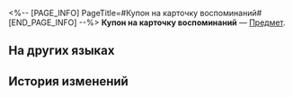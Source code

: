 <%-- [PAGE_INFO]
PageTitle=#Купон на карточку воспоминаний#
[END_PAGE_INFO] --%>
{{Предмет Инфобокс
|id          = 252131
|Изображение = Предмет Купон на карточку воспоминаний.png
|Тип         = 
|Инвентарь   = 
|Редкость    = 5
|Эффект      = 
|Описание    = Используется для получения карточек воспоминаний.<br />Может быть получен за повышение уровня площадки, прохождение событий выставки и выполнение миссий выставки.
}}
{{Описание|Игрушка, комната, фотография... У каждого есть что-то, что пробуждает воспоминания. Этот предмет - их воплощение.}}
'''Купон на карточку воспоминаний''' — [[Предмет]].

==На других языках==
{{На других языках
|en   = Memory Card Voucher
|zhs  = 回忆卡抽取券
|zht  = 回憶卡抽取券
|ja   = 思い出カードチケット
|ko   = 추억 카드 뽑기권
|es   = Cupón para sacar carta de recuerdo
|fr   = Coupon de carte souvenir
|ru   = Купон на карточку воспоминаний
|th   = บัตรสุ่มการ์ดความทรงจำ
|vi   = Vé Rút Thẻ Ký Ức
|de   = Ticket für Erinnerungskarte
|id   = Kupon Kartu Memori
|pt   = Cupom de Cartão de Memória
}}

==История изменений==
{{История изменений|3.5}}